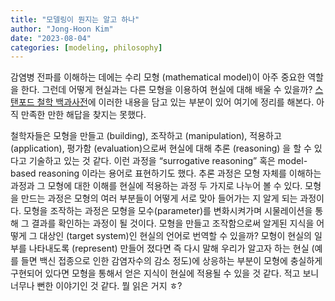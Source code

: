 ```yaml
---
title: "모델링이 뭔지는 알고 하나"
author: "Jong-Hoon Kim"
date: "2023-08-04"
categories: [modeling, philosophy]
---
```


감염병 전파를 이해하는 데에는 수리 모형 (mathematical model)이 아주 중요한 역할을 한다. 그런데 어떻게 현실과는 다른 모형을 이용하여 현실에 대해 배울 수 있을까? [스탠포드 철학 백과사전](https://plato.stanford.edu/entries/models-science/#EpisCognFuncMode)에 이러한 내용을 담고 있는 부분이 있어 여기에 정리를 해본다. 아직 만족한 만한 해답을 찾지는 못했다.

철학자들은 모형을 만들고 (building), 조작하고 (manipulation), 적용하고 (application), 평가함 (evaluation)으로써 현실에 대해 추론 (reasoning) 을 할 수 있다고 기술하고 있는 것 같다. 이런 과정을 "surrogative reasoning" 혹은 model-based reasoning 이라는 용어로 표현하기도 했다. 추론 과정은 모형 자체를 이해하는 과정과 그 모형에 대한 이해를 현실에 적용하는 과정 두 가지로 나누어 볼 수 있다. 모형을 만드는 과정은 모형의 여러 부분들이 어떻게 서로 맞아 들어가는 지 알게 되는 과정이다. 모형을 조작하는 과정은 모형을 모수(parameter)를 변화시켜가며 시물레이션을 통해 그 결과를 확인하는 과정이 될 것이다. 모형을 만들고 조작함으로써 알게된 지식을 어떻게 그 대상인 (target system)인 현실의 언어로 번역할 수 있을까? 모형이 현실의 일부를 나타내도록 (represent) 만들어 졌다면 즉 다시 말해 우리가 알고자 하는 현실 (예를 들면 백신 접종으로 인한 감염자수의 감소 정도)에 상응하는 부분이 모형에 충실하게 구현되어 있다면 모형을 통해서 얻은 지식이 현실에 적용될 수 있을 것 같다. 적고 보니 너무나 뻔한 이야기인 것 같다. 뭘 읽은 거지 ㅎ?
